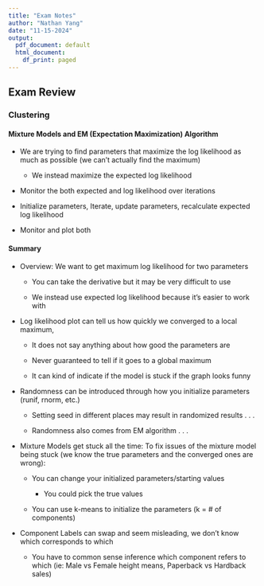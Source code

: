 ```yaml
---
title: "Exam Notes"
author: "Nathan Yang"
date: "11-15-2024"
output:
  pdf_document: default
  html_document:
    df_print: paged
---
```


## Exam Review

### Clustering

#### Mixture Models and EM (Expectation Maximization) Algorithm

-   We are trying to find parameters that maximize the log likelihood as much as possible (we can't actually find the maximum)

    -   We instead maximize the expected log likelihood

-   Monitor the both expected and log likelihood over iterations

-   Initialize parameters, Iterate, update parameters, recalculate expected log likelihood

-   Monitor and plot both

#### Summary

-   Overview: We want to get maximum log likelihood for two parameters

    -   You can take the derivative but it may be very difficult to use

    -   We instead use expected log likelihood because it's easier to work with

-   Log likelihood plot can tell us how quickly we converged to a local maximum,

    -   It does not say anything about how good the parameters are

    -   Never guaranteed to tell if it goes to a global maximum

    -   It can kind of indicate if the model is stuck if the graph looks funny

-   Randomness can be introduced through how you initialize parameters (runif, rnorm, etc.)

    -   Setting seed in different places may result in randomized results . . .

    -   Randomness also comes from EM algorithm . . .

-   Mixture Models get stuck all the time: To fix issues of the mixture model being stuck (we know the true parameters and the converged ones are wrong):

    -   You can change your initialized parameters/starting values

        -   You could pick the true values

    -   You can use k-means to initialize the parameters (k = \# of components)

-   Component Labels can swap and seem misleading, we don't know which corresponds to which

    -   You have to common sense inference which component refers to which (ie: Male vs Female height means, Paperback vs Hardback sales)
